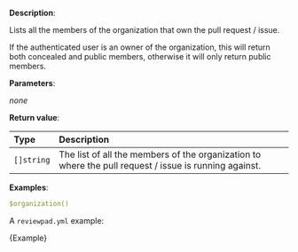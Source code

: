 
**Description**:

Lists all the members of the organization that own the pull request / issue.

If the authenticated user is an owner of the organization, this will return both concealed and public members, otherwise it will only return public members.

**Parameters**:

_none_

**Return value**:

| Type       | Description                                                                                           |
| :--------- | :---------------------------------------------------------------------------------------------------- |
| `[]string` | The list of all the members of the organization to where the pull request / issue is running against. |

**Examples**:

```yml
$organization()
```

A `reviewpad.yml` example:

<CodeBlock language="yml">{Example}</CodeBlock>
